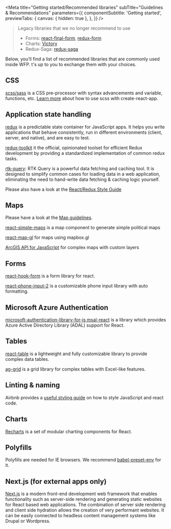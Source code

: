 
<Meta
  title="Getting started/Recommended libraries"
  subTitle="Guidelines & Recommendations"
  parameters={{
    componentSubtitle: 'Getting started',
    previewTabs: {
      canvas: { hidden: true },
    },
  }}
/>

> Legacy libraries that we no longer recommend to use
>
> - Forms: [react-final-form](https://github.com/final-form/react-final-form), [redux-form](https://github.com/erikras/redux-form)
> - Charts: [Victory](https://formidable.com/open-source/victory/)
> - Redux-Saga: [redux-saga](https://github.com/redux-saga/redux-saga)

Below, you’ll find a list of recommended libraries that are commonly used inside WFP. t's up to you to exchange them with your choices.

## CSS

[scss/sass](https://sass-lang.com) is a CSS pre-processor with syntax advancements and variable, functions, etc. [Learn more](https://create-react-app.dev/docs/adding-a-sass-stylesheet) about how to use scss with create-react-app.

## Application state handling

[redux](https://redux.js.org) is a predictable state container for JavaScript apps. It helps you write
applications that behave consistently, run in different environments (client,
server, and native), and are easy to test.

[redux-toolkit](https://redux-toolkit.js.org/) it the official, opinionated toolset for efficient Redux development by providing a standardized implementation of common redux tasks.

[rtk-query](https://redux-toolkit.js.org/rtk-query/overview): RTK Query is a powerful data fetching and caching tool. It is designed to simplify common cases for loading data in a web application, eliminating the need to hand-write data fetching & caching logic yourself.

Please also have a look at the [React/Redux Style Guide](https://gist.github.com/datchley/4e0d05c526d532d1b05bf9b48b174faf)

## Maps

Please have a look at the [Map guidelines](Design|Guidelines).

[react-simple-maps](https://www.react-simple-maps.io) is a map component to generate simple political maps

[react-map-gl](https://github.com/uber/react-map-gl) for maps using mapbox.gl

[ArcGIS API for JavaScript](https://developers.arcgis.com/javascript) for complex maps with custom layers

## Forms

[react-hook-form](https://react-hook-form.com/) is a form library for react.

[react-phone-input-2](https://www.npmjs.com/package/react-phone-input-2) is a customizable phone input library with auto formatting.

## Microsoft Azure Authentication

[microsoft-authentication-library-for-js msal-react](https://github.com/AzureAD/microsoft-authentication-library-for-js/tree/dev/lib/msal-react) is a library which provides Azure Active Directory Library (ADAL) support for React.

## Tables

[react-table](https://github.com/react-tools/react-table) is a lightweight and fully customizable library to provide complex data tables.

[ag-grid](https://ag-grid.com) is a grid library for complex tables with Excel-like features.

## Linting & naming

Airbnb provides a [useful styling guide](https://github.com/airbnb/javascriptuseful) on how to style JavaScript and react code.

## Charts

[Recharts](https://recharts.org/) is a set of modular charting components for React.

## Polyfills

Polyfills are needed for IE browsers. We recommend [babel-preset-env](https://babeljs.io/docs/en/babel-preset-env) for it.

## Next.js (for external apps only)

[Next.js](https://nextjs.org/) is a modern front-end development web framework that enables functionality such as server-side rendering and generating static websites for React based web applications.
The combination of server side rendering and client side hydration allows the creation of very performant websites. It can be easily connected to headless content management systems like Drupal or Wordpress.
